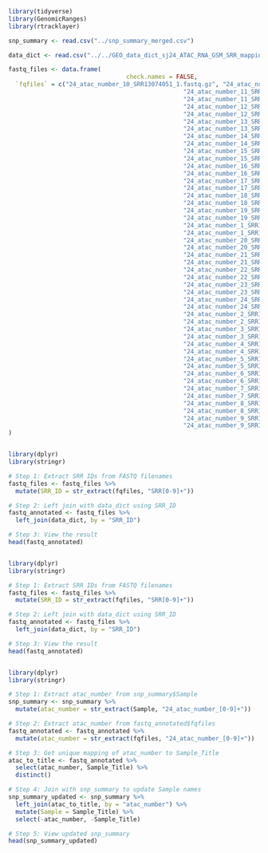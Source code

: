 ```r
library(tidyverse)
library(GenomicRanges)
library(rtracklayer)
```

```r
snp_summary <- read.csv("../snp_summary_merged.csv")

data_dict <- read.csv("../../GEO_data_dict_sj24_ATAC_RNA_GSM_SRR_mapping.csv")

fastq_files <- data.frame(
                                 check.names = FALSE,
  `fqfiles` = c("24_atac_number_10_SRR13074051_1.fastq.gz", "24_atac_number_10_SRR13074051_2.fastq.gz",
                                                 "24_atac_number_11_SRR13074052_1.fastq.gz",
                                                 "24_atac_number_11_SRR13074052_2.fastq.gz",
                                                 "24_atac_number_12_SRR13074053_1.fastq.gz",
                                                 "24_atac_number_12_SRR13074053_2.fastq.gz",
                                                 "24_atac_number_13_SRR13074054_1.fastq.gz",
                                                 "24_atac_number_13_SRR13074054_2.fastq.gz",
                                                 "24_atac_number_14_SRR13074055_1.fastq.gz",
                                                 "24_atac_number_14_SRR13074055_2.fastq.gz",
                                                 "24_atac_number_15_SRR13074056_1.fastq.gz",
                                                 "24_atac_number_15_SRR13074056_2.fastq.gz",
                                                 "24_atac_number_16_SRR13074057_1.fastq.gz",
                                                 "24_atac_number_16_SRR13074057_2.fastq.gz",
                                                 "24_atac_number_17_SRR13074058_1.fastq.gz",
                                                 "24_atac_number_17_SRR13074058_2.fastq.gz",
                                                 "24_atac_number_18_SRR13074059_1.fastq.gz",
                                                 "24_atac_number_18_SRR13074059_2.fastq.gz",
                                                 "24_atac_number_19_SRR13074060_1.fastq.gz",
                                                 "24_atac_number_19_SRR13074060_2.fastq.gz",
                                                 "24_atac_number_1_SRR13074042_1.fastq.gz",
                                                 "24_atac_number_1_SRR13074042_2.fastq.gz",
                                                 "24_atac_number_20_SRR13074061_1.fastq.gz",
                                                 "24_atac_number_20_SRR13074061_2.fastq.gz",
                                                 "24_atac_number_21_SRR13074062_1.fastq.gz",
                                                 "24_atac_number_21_SRR13074062_2.fastq.gz",
                                                 "24_atac_number_22_SRR13074063_1.fastq.gz",
                                                 "24_atac_number_22_SRR13074063_2.fastq.gz",
                                                 "24_atac_number_23_SRR13074064_1.fastq.gz",
                                                 "24_atac_number_23_SRR13074064_2.fastq.gz",
                                                 "24_atac_number_24_SRR13074065_1.fastq.gz",
                                                 "24_atac_number_24_SRR13074065_2.fastq.gz",
                                                 "24_atac_number_2_SRR13074043_1.fastq.gz",
                                                 "24_atac_number_2_SRR13074043_2.fastq.gz",
                                                 "24_atac_number_3_SRR13074044_1.fastq.gz",
                                                 "24_atac_number_3_SRR13074044_2.fastq.gz",
                                                 "24_atac_number_4_SRR13074045_1.fastq.gz",
                                                 "24_atac_number_4_SRR13074045_2.fastq.gz",
                                                 "24_atac_number_5_SRR13074046_1.fastq.gz",
                                                 "24_atac_number_5_SRR13074046_2.fastq.gz",
                                                 "24_atac_number_6_SRR13074047_1.fastq.gz",
                                                 "24_atac_number_6_SRR13074047_2.fastq.gz",
                                                 "24_atac_number_7_SRR13074048_1.fastq.gz",
                                                 "24_atac_number_7_SRR13074048_2.fastq.gz",
                                                 "24_atac_number_8_SRR13074049_1.fastq.gz",
                                                 "24_atac_number_8_SRR13074049_2.fastq.gz",
                                                 "24_atac_number_9_SRR13074050_1.fastq.gz",
                                                 "24_atac_number_9_SRR13074050_2.fastq.gz")
)


library(dplyr)
library(stringr)

# Step 1: Extract SRR IDs from FASTQ filenames
fastq_files <- fastq_files %>%
  mutate(SRR_ID = str_extract(fqfiles, "SRR[0-9]+"))

# Step 2: Left join with data_dict using SRR_ID
fastq_annotated <- fastq_files %>%
  left_join(data_dict, by = "SRR_ID")

# Step 3: View the result
head(fastq_annotated)


library(dplyr)
library(stringr)

# Step 1: Extract SRR IDs from FASTQ filenames
fastq_files <- fastq_files %>%
  mutate(SRR_ID = str_extract(fqfiles, "SRR[0-9]+"))

# Step 2: Left join with data_dict using SRR_ID
fastq_annotated <- fastq_files %>%
  left_join(data_dict, by = "SRR_ID")

# Step 3: View the result
head(fastq_annotated)


library(dplyr)
library(stringr)

# Step 1: Extract atac_number from snp_summary$Sample
snp_summary <- snp_summary %>%
  mutate(atac_number = str_extract(Sample, "24_atac_number_[0-9]+"))

# Step 2: Extract atac_number from fastq_annotated$fqfiles
fastq_annotated <- fastq_annotated %>%
  mutate(atac_number = str_extract(fqfiles, "24_atac_number_[0-9]+"))

# Step 3: Get unique mapping of atac_number to Sample_Title
atac_to_title <- fastq_annotated %>%
  select(atac_number, Sample_Title) %>%
  distinct()

# Step 4: Join with snp_summary to update Sample names
snp_summary_updated <- snp_summary %>%
  left_join(atac_to_title, by = "atac_number") %>%
  mutate(Sample = Sample_Title) %>%
  select(-atac_number, -Sample_Title)

# Step 5: View updated snp_summary
head(snp_summary_updated)

```

